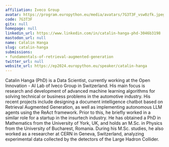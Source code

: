 ```yaml
---
affiliation: Iveco Group
avatar: https://program.europython.eu/media/avatars/7G3T3F_vsw0zfk.jpeg
code: 7G3T3F
gitx: null
homepage: null
linkedin_url: https://www.linkedin.com/in/catalin-hanga-phd-3046b3198
mastodon_url: null
name: Catalin Hanga
slug: catalin-hanga
submissions:
- fundamentals-of-retrieval-augmented-generation
twitter_url: null
website_url: https://ep2024.europython.eu/speaker/catalin-hanga
---
```


Catalin Hanga (PhD) is a Data Scientist, currently working at the Open Innovation - AI Lab of Iveco Group in Switzerland. His main focus is research and development of advanced machine learning algorithms for solving technical or business problems in the automotive industry. His recent projects include designing a document intelligence chatbot based on Retrieval Augmented Generation, as well as implementing autonomous LLM agents using the ReAct framework. Prior to this, he briefly worked in a similar role for a startup in the insurtech industry. He has obtained a PhD in Mathematics from the University of York, UK, and holds an M.Sc. in Physics from the University of Bucharest, Romania. During his M.Sc. studies, he also worked as a researcher at CERN in Geneva, Switzerland, analyzing experimental data collected by the detectors of the Large Hadron Collider.
